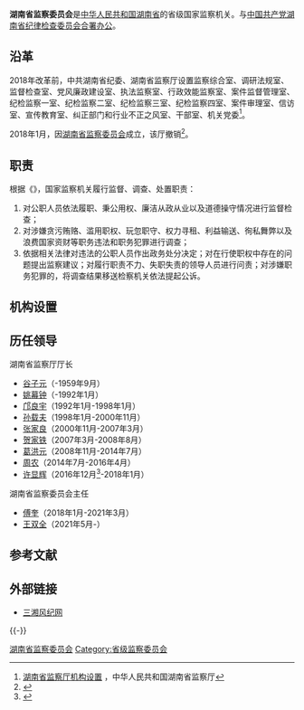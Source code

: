{{Infobox PRCG
|机构名称=湖南省监察委员会
|标志1=National Emblem of the People's Republic of China (2).svg
|标志1说明=[[s:国务院关于国家行政机关和企业事业单位社会团体印章管理的规定|1999年规定]]：[[印章|印章]][[直径|直径]]4.5厘米，中央刊[[中华人民共和国国徽|国徽]]，由[[中华人民共和国国家监察委员会|国家监察委员会]]制发。
|职位1=主任
|人员1=[[王双全|王双全]]
|职位2=副主任
|人员2=[[程纪龙|程纪龙]]、{{wrap}}[[张建平_(1964年)|张建平]]、{{wrap}}[[蔡亭英|蔡亭英]]
|人数2=3
|成立时间=
|业务上级机构=[[中华人民共和国国家监察委员会|中华人民共和国国家监察委员会]]
|组织上级机构=[[湖南省人民代表大会|湖南省人民代表大会]]<br>[[湖南省人民代表大会常务委员会|湖南省人民代表大会常务委员会]]
|机构类型=[[中华人民共和国各级监察委员会|省级监察委员会]]
|行政级别=副省级
|中共合署办公=[[中国共产党湖南省纪律检查委员会|中国共产党湖南省纪律检查委员会]]
|地址1=[[湖南省|湖南省]][[长沙市|长沙市]]韶山路1号
|官网=[http://www.sxfj.gov.cn/ 三湘风纪网]
}}

'''湖南省监察委员会'''是[[中华人民共和国|中华人民共和国]][[湖南省|湖南省]]的省级国家监察机关。与[[中国共产党湖南省纪律检查委员会|中国共产党湖南省纪律检查委员会]][[合署办公|合署办公]]。

== 沿革 ==
2018年改革前，中共湖南省纪委、湖南省监察厅设置监察综合室、调研法规室、监督检查室、党风廉政建设室、执法监察室、行政效能监察室、案件监督管理室、纪检监察一室、纪检监察二室、纪检监察三室、纪检监察四室、案件审理室、信访室、宣传教育室、纠正部门和行业不正之风室、干部室、机关党委<ref>[http://222.240.131.234:8080/pub/root285/auto1953/auto1996/ 湖南省监察厅机构设置] {{Wayback|url=http://222.240.131.234:8080/pub/root285/auto1953/auto1996/ |date=20100409221358 }}，中华人民共和国湖南省监察厅</ref>。

2018年1月，因[[湖南省监察委员会|湖南省监察委员会]]成立，该厅撤销<ref>{{Cite web |url=http://media.china.com.cn/cmyw/2018-01-28/1216044.html |title=许达哲当选湖南省省长　杜家毫当选湖南人大常委会主任 |access-date=2018-01-31 |archive-url=https://web.archive.org/web/20180131200944/http://media.china.com.cn/cmyw/2018-01-28/1216044.html |archive-date=2018-01-31 |dead-url=yes }}</ref>。

== 职责 ==
根据《{{s|中华人民共和国监察法}}》，国家监察机关履行监督、调查、处置职责：
# 对公职人员依法履职、秉公用权、廉洁从政从业以及道德操守情况进行监督检查；
# 对涉嫌贪污贿赂、滥用职权、玩忽职守、权力寻租、利益输送、徇私舞弊以及浪费国家资财等职务违法和职务犯罪进行调查；
# 依据相关法律对违法的公职人员作出政务处分决定；对在行使职权中存在的问题提出监察建议；对履行职责不力、失职失责的领导人员进行问责；对涉嫌职务犯罪的，将调查结果移送检察机关依法提起公诉。

==机构设置==

==历任领导==
; 湖南省监察厅厅长
*[[谷子元|谷子元]]（-1959年9月）
*[[姚幕钟|姚幕钟]]（-1992年1月）
*[[邝良宇|邝良宇]]（1992年1月-1998年1月）
*[[孙载夫|孙载夫]]（1998年1月-2000年11月）
*[[张家良|张家良]]（2000年11月-2007年3月）
*[[贺家铁|贺家铁]]（2007年3月-2008年8月）
*[[葛洪元|葛洪元]]（2008年11月-2014年7月）
*[[周农|周农]]（2014年7月-2016年4月）
*[[许显辉|许显辉]]（2016年12月<ref>{{cite web|url=http://www.thepaper.cn/newsDetail_forward_1588113|title=谢建辉、杨光荣任湖南省副省长，许显辉任省监察厅厅长|publisher=澎湃新闻|accessdate=2016-12-26|archive-date=2016-12-27|archive-url=https://web.archive.org/web/20161227130703/http://www.thepaper.cn/newsDetail_forward_1588113|dead-url=no}}</ref>-2018年1月）

; 湖南省监察委员会主任
*[[傅奎_(1962年)|傅奎]]（2018年1月-2021年3月）
*[[王双全|王双全]]（2021年5月-）

==参考文献==
{{Reflist}}

==外部链接==
*[http://www.sxfj.gov.cn/ 三湘风纪网]{{Wayback|url=http://www.sxfj.gov.cn/ |date=20180212230315 }}

{{-}}
{{党和国家机构|湖南省|level=高级}}
{{中华人民共和国各省级行政区|监察机关}}

[[Category:湖南省监察委员会|]]
[[Category:省级监察委员会|Category:省级监察委员会]]